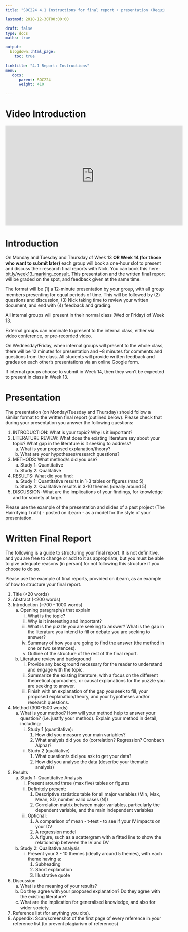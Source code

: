 ```yaml
---
title: "SOC224 4.1 Instructions for final report + presentation (Required)"

lastmod: 2018-12-30T00:00:00

draft: false
type: docs
maths: true	

output:
  blogdown::html_page:
    toc: true

linktitle: "4.1 Report: Instructions"
menu:
   docs:
      parent: SOC224
      weight: 410

---
```


# Video Introduction

<iframe width="560" height="315" src="https://www.youtube.com/embed/dbg-E0uM5vc" frameborder="0" allowfullscreen></iframe>



# Introduction

On Monday and Tuesday and Thursday of Week 13 **OR Week 14 (for those who want to submit later)** each group will book a one-hour slot to present and discuss their research final reports with Nick. You can book this here:  [bit.ly/week13_marking_consult](http://www.bit.ly/week13_marking_consult). This presentation and the written final report will be graded on the spot, and feedback given at the same time.

The format will be (1) a 12-minute presentation by your group, with all group members presenting for equal periods of time. This will be followed by (2) questions and discussion, (3) Nick taking time to review your written document, and end with (4) feedback and grading. 

All internal groups will present in their normal class (Wed or Friday) of Week 13.

External groups can nominate to present to the internal class, either via video conference, or pre-recorded video. 

On Wednesday/Friday, when internal groups will present to the whole class, there will be 12 minutes for presentation and ~8 minutes for comments and questions from the class. All students will provide written feedback and grades on each other's presentations via an online Google form. 

If internal groups choose to submit in Week 14, then they won't be expected to present in class in Week 13.

# Presentation

The presentation (on Monday/Tuesday and Thursday) should follow a similar format to the written final report (outlined below). Please check that during your presentation you answer the following questions:

1.	INTRODUCTION: What is your topic? Why is it important?
2.	LITERATURE REVIEW: What does the existing literature say about your topic? What gap in the literature is it seeking to address?
    a.	What is your proposed explanation/theory?
    b.	What are your hypotheses/research questions?
3.	METHODS: What method/s did you use?
    a.	Study 1: Quantitative
    b.	Study 2: Qualitative
4.	RESULTS: What did you find:
    a.	Study 1: Quantitative results in 1-3 tables or figures (max 5)
    b.	Study 2: Qualitative results in 3-10 themes (ideally around 5)
5.	DISCUSSION: What are the implications of your findings, for knowledge and for society at large.

Please use the example of the presentation and slides of a past project (The Hairrifying Truth) - posted on iLearn - as a model for the style of your presentation.

# Written Final Report

The following is a guide to structuring your final report. It is not definitive, and you are free to change or add to it as appropriate, but you must be able to give adequate reasons (in person) for not following this structure if you choose to do so.

Please use the example of final reports, provided on iLearn, as an example of how to structure your final report.

1.	Title (<20 words)
2.	Abstract (<200 words)
3.	Introduction (~700 - 1000 words)
    a.	Opening paragraph/s that explain
        (i)	What is the topic?
        (i)	Why is it interesting and important?
        (i)	What is the puzzle you are seeking to answer? What is the gap in the literature you intend to fill or debate you are seeking to answer?
        (i)	Summary of how you are going to find the answer (the method in one or two sentences).
        (i)	Outline of the structure of the rest of the final report.
    b.	Literature review and background
        i.	Provide any background necessary for the reader to understand and engage with the topic.
        i.	Summarize the existing literature, with a focus on the different theoretical approaches, or causal explanations for the puzzle you are seeking to answer.
        i.	Finish with an explanation of the gap you seek to fill, your proposed explanation/theory, and your hypotheses and/or research questions.
4.	Method (300-1500 words)
    a.	What is your method? How will your method help to answer your question? (i.e. justify your method). Explain your method in detail, including:
        i.	Study 1 (quantitative):
            1.	How did you measure your main variables?
            2.	What analysis did you do (correlation? Regression? Cronbach Alpha)? 
        i.	Study 2 (qualitative)
            1.	What question/s did you ask to get your data? 
            2.	How did you analyse the data (describe your thematic analysis)
5.	Results
    a.	Study 1: Quantitative Analysis
        i.	Present around three (max five) tables or figures
        i.	Definitely present:
            1.	Descriptive statistics table for all major variables (Min, Max, Mean, SD, number valid cases (N))
            2.	Correlation matrix between major variables, particularly the dependent variable, and the main independent variables
        i.	Optional:
            1.	A comparison of mean - t-test - to see if your IV impacts on your DV
            2.	A regression model
            3.	A figure, such as a scattergram with a fitted line to show the relationship between the IV and DV
    b.	Study 2: Qualitative analysis
        i.	Present your 3 - 10 themes (ideally around 5 themes), with each theme having a:
            1.	Subheading
            2.	Short explanation
            3.	Illustrative quote
6.	Discussion
    a.	What is the meaning of your results? 
    b.	Do they agree with your proposed explanation?  Do they agree with the existing literature?
    c.	What are the implication for generalised knowledge, and also for wider society.
7.	Reference list (for anything you cite).
8.	Appendix:
    Scan/screenshot of the first page of every reference in your reference list (to prevent plagiarism of references)



